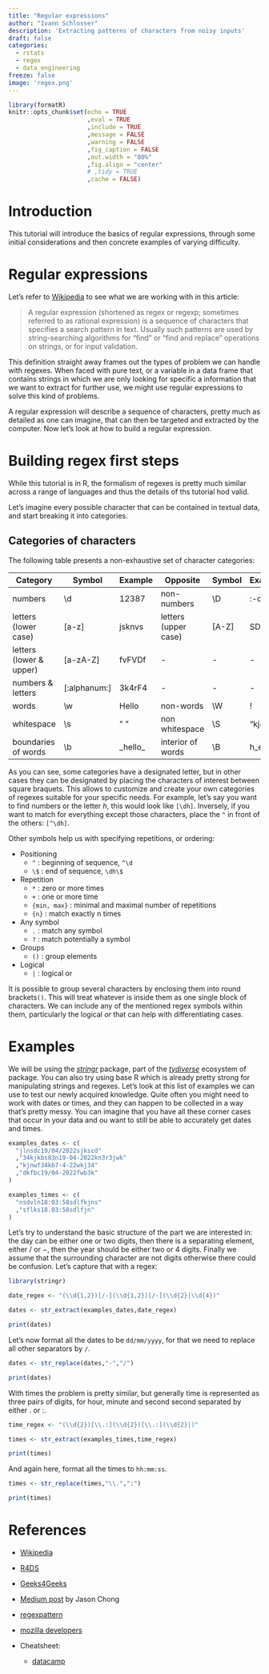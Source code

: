 ```yaml
---
title: "Regular expressions"
author: "Ivann Schlosser"
description: 'Extracting patterns of characters from noisy inputs'
draft: false
categories:
  - rstats
  - regex
  - data_engineering
freeze: false
image: 'regex.png'
---
```


```r

library(formatR)
knitr::opts_chunk$set(echo = TRUE
                      ,eval = TRUE
                      ,include = TRUE
                      ,message = FALSE
                      ,warning = FALSE
                      ,fig_caption = FALSE
                      ,out.width = "80%"
                      ,fig.align = "center"
                      # ,tidy = TRUE
                      ,cache = FALSE)

```

# Introduction

This tutorial will introduce the basics of regular expressions, through some initial considerations and then concrete examples of varying difficulty.

# Regular expressions

Let's refer to [Wikipedia](https://en.wikipedia.org/wiki/Regular_expression) to see what we are working with in this article:

> A regular expression (shortened as regex or regexp; sometimes referred to as rational expression) is a sequence of characters that specifies a search pattern in text. Usually such patterns are used by string-searching algorithms for "find" or "find and replace" operations on strings, or for input validation.

This definition straight away frames out the types of problem we can handle with regexes. When faced with pure text, or a variable in a data frame that contains strings in which we are only looking for specific a information that we want to extract for further use, we might use regular expressions to solve this kind of problems.

A regular expression will describe a sequence of characters, pretty much as detailed as one can imagine, that can then be targeted and extracted by the computer. Now let's look at how to build a regular expression.

# Building regex first steps

While this tutorial is in R, the formalism of regexes is pretty much similar across a range of languages and thus the details of ths tutorial hod valid.

Let's imagine every possible character that can be contained in textual data, and start breaking it into categories.

## Categories of characters

The following table presents a non-exhaustive set of character categories:

| Category                | Symbol         | Example   | Opposite             | Symbol  | Example   |
|------------|------------|------------|------------|------------|------------|
| numbers                 | \\d            | 12387     | non-numbers          | \\D     | :-dfv\*   |
| letters (lower case)    | \[a-z\]        | jsknvs    | letters (upper case) | \[A-Z\] | SDFVM     |
| letters (lower & upper) | \[a-zA-Z\]     | fvFVDf    | \-                   | \-      | \-        |
| numbers & letters       | \[:alphanum:\] | 3k4rF4    | \-                   | \-      | \-        |
| words                   | \\w            | Hello     | non-words            | \\W     | !         |
| whitespace              | \\s            | " "       | non whitespace       | \\S     | "kj4&n"   |
| boundaries of words     | \\b            | \_hello\_ | interior of words    | \\B     | h_e_l_l_o |

As you can see, some categories have a designated letter, but in other cases they can be designated by placing the characters of interest between square braquets. This allows to customize and create your own categories of regexes suitable for your specific needs. For example, let's say you want to find numbers or the letter *h*, this would look like `[\dh]`. Inversely, if you want to match for everything except those characters, place the `^` in front of the others: `[^\dh]`.

Other symbols help us with specifying repetitions, or ordering:

-   Positioning
    -   `^` : beginning of sequence, `^\d`
    -   `\$` : end of sequence, `\dh\$`
-   Repetition
    -   `*` : zero or more times
    -   `+` : one or more time
    -   `{min, max}` : minimal and maximal number of repetitions
    -   `{n}` : match exactly n times
-   Any symbol
    -   `.` : match any symbol
    -   `?` : match potentially a symbol
-   Groups
    -   `()` : group elements
-   Logical
    -   `|` : logical or

It is possible to group several characters by enclosing them into round brackets`()`. This will treat whatever is inside them as one single block of characters. We can include any of the mentioned regex symbols within them, particularly the logical *or* that can help with differentiating cases.

# Examples

We will be using the [*stringr*](https://stringr.tidyverse.org) package, part of the [*tydiverse*](https://www.tidyverse.org) ecosystem of package. You can also try using base R which is already pretty strong for manipulating strings and regexes. Let's look at this list of examples we can use to test our newly acquired knowledge. Quite often you might need to work with dates or times, and they can happen to be collected in a way that's pretty messy. You can imagine that you have all these corner cases that occur in your data and ou want to still be able to accurately get dates and times.

```r

examples_dates <- c(
  "jlnsdc19/04/2022sjkscd"
  ,"34kjkbs83n19-04-2022kn3r3jwk"
  ,"kjnwf34kb7-4-22wkj34"
  ,"dkfbc19/04-2022fwb3k"
)

examples_times <- c(
  "nsdvln18:03:58sdlfkjns"
  ,"sflks18.03:58sdlfjn"
)

```

Let's try to understand the basic structure of the part we are interested in: the day can be either one or two digits, then there is a separating element, either $/$ or $-$, then the year should be either two or 4 digits. Finally we assume that the surrounding character are not digits otherwise there could be confusion. Let's capture that with a regex:

```r

library(stringr)

date_regex <- "(\\d{1,2})[/-](\\d{1,2})[/-](\\d{2}|\\d{4})"

dates <- str_extract(examples_dates,date_regex)

print(dates)
```

Let's now format all the dates to be `dd/mm/yyyy`, for that we need to replace all other separators by `/`.

```r

dates <- str_replace(dates,"-","/")

print(dates)

```

With times the problem is pretty similar, but generally time is represented as three pairs of digits, for hour, minute and second second separated by either $.$ or $:$.

```r

time_regex <- "(\\d{2})[\\.:](\\d{2})[\\.:](\\d{2}|)"

times <- str_extract(examples_times,time_regex)

print(times)

```

And again here, format all the times to `hh:mm:ss`.

```r

times <- str_replace(times,"\\.",":")

print(times)

```

# References

-   [Wikipedia](https://en.wikipedia.org/wiki/Regular_expression)

-   [R4DS](https://r4ds.had.co.nz/strings.html#matching-patterns-with-regular-expressions)

-   [Geeks4Geeks](https://www.geeksforgeeks.org/write-regular-expressions/)

-   [Medium post](https://towardsdatascience.com/regular-expressions-clearly-explained-with-examples-822d76b037b4) by Jason Chong

-   [regexpattern](https://regexpattern.com/regular-expression-cheatsheet/)

-   [mozilla developers](https://developer.mozilla.org/en-US/docs/Web/JavaScript/Guide/Regular_Expressions/Cheatsheet)

-   Cheatsheet:

    -   [datacamp](https://res.cloudinary.com/dyd911kmh/image/upload/v1665049611/Marketing/Blog/Regular_Expressions_Cheat_Sheet.pdf)
